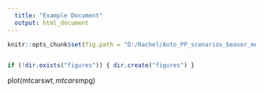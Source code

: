 ---
  title: "Example Document"
  output: html_document
---

```{r setup, include=FALSE}
knitr::opts_chunk$set(fig.path = "D:/Rachel/Auto_PP_scenarios_beaver_modif_vg/Pop_dyn_true_veg/Results/Sensitivity_analysis/all_parameters/figures/") 


if (!dir.exists("figures")) { dir.create("figures") }
```

plot(mtcars$wt, mtcars$mpg)
